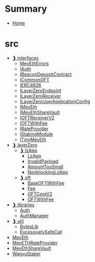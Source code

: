 # Summary

- [Home](README.md)

# src

- [❱ interfaces](src/interfaces/README.md)
  - [MevEthErrors](src/interfaces/Errors.sol/interface.MevEthErrors.md)
  - [IAuth](src/interfaces/IAuth.sol/interface.IAuth.md)
  - [IBeaconDepositContract](src/interfaces/IBeaconDepositContract.sol/interface.IBeaconDepositContract.md)
  - [ICommonOFT](src/interfaces/ICommonOFT.sol/interface.ICommonOFT.md)
  - [IERC4626](src/interfaces/IERC4626.sol/interface.IERC4626.md)
  - [ILayerZeroEndpoint](src/interfaces/ILayerZeroEndpoint.sol/interface.ILayerZeroEndpoint.md)
  - [ILayerZeroReceiver](src/interfaces/ILayerZeroReceiver.sol/interface.ILayerZeroReceiver.md)
  - [ILayerZeroUserApplicationConfig](src/interfaces/ILayerZeroUserApplicationConfig.sol/interface.ILayerZeroUserApplicationConfig.md)
  - [IMevEth](src/interfaces/IMevEth.sol/interface.IMevEth.md)
  - [IMevEthShareVault](src/interfaces/IMevEthShareVault.sol/interface.IMevEthShareVault.md)
  - [IOFTReceiverV2](src/interfaces/IOFTReceiverV2.sol/interface.IOFTReceiverV2.md)
  - [IOFTWithFee](src/interfaces/IOFTWithFee.sol/interface.IOFTWithFee.md)
  - [IRateProvider](src/interfaces/IRateProvider.sol/interface.IRateProvider.md)
  - [IStakingModule](src/interfaces/IStakingModule.sol/interface.IStakingModule.md)
  - [ITinyMevEth](src/interfaces/ITinyMevEth.sol/interface.ITinyMevEth.md)
- [❱ layerZero](src/layerZero/README.md)
  - [❱ lzApp](src/layerZero/lzApp/README.md)
    - [LzApp](src/layerZero/lzApp/LzApp.sol/abstract.LzApp.md)
    - [InvalidPayload](src/layerZero/lzApp/NonblockingLzApp.sol/error.InvalidPayload.md)
    - [AmountTooSmall](src/layerZero/lzApp/NonblockingLzApp.sol/error.AmountTooSmall.md)
    - [NonblockingLzApp](src/layerZero/lzApp/NonblockingLzApp.sol/abstract.NonblockingLzApp.md)
  - [❱ oft](src/layerZero/oft/README.md)
    - [BaseOFTWithFee](src/layerZero/oft/BaseOFTWithFee.sol/abstract.BaseOFTWithFee.md)
    - [Fee](src/layerZero/oft/Fee.sol/abstract.Fee.md)
    - [OFTCoreV2](src/layerZero/oft/OFTCoreV2.sol/abstract.OFTCoreV2.md)
    - [OFTWithFee](src/layerZero/oft/OFTWithFee.sol/contract.OFTWithFee.md)
- [❱ libraries](src/libraries/README.md)
  - [Auth](src/libraries/Auth.sol/contract.Auth.md)
  - [AuthManager](src/libraries/AuthManager.sol/contract.AuthManager.md)
- [❱ util](src/util/README.md)
  - [BytesLib](src/util/BytesLib.sol/library.BytesLib.md)
  - [ExcessivelySafeCall](src/util/ExcessivelySafeCall.sol/library.ExcessivelySafeCall.md)
- [MevEth](src/MevEth.sol/contract.MevEth.md)
- [MevETHRateProvider](src/MevEthRateProvider.sol/contract.MevETHRateProvider.md)
- [MevEthShareVault](src/MevEthShareVault.sol/contract.MevEthShareVault.md)
- [WagyuStaker](src/WagyuStaker.sol/contract.WagyuStaker.md)
